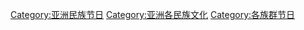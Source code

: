 [[Category:亚洲民族节日|Category:亚洲民族节日]]
[[Category:亚洲各民族文化|Category:亚洲各民族文化]]
[[Category:各族群节日|Category:各族群节日]]